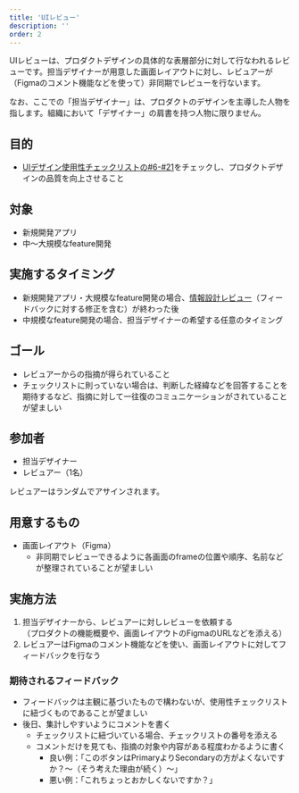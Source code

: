 ```yaml
---
title: 'UIレビュー'
description: ''
order: 2
---
```

UIレビューは、プロダクトデザインの具体的な表層部分に対して行なわれるレビューです。担当デザイナーが用意した画面レイアウトに対し、レビュアーが（Figmaのコメント機能などを使って）非同期でレビューを行ないます。

なお、ここでの「担当デザイナー」は、プロダクトのデザインを主導した人物を指します。組織において「デザイナー」の肩書を持つ人物に限りません。

## 目的
- [UIデザイン使用性チェックリストの#6-#21](/products/usability/usability-checklist/#h2-2)をチェックし、プロダクトデザインの品質を向上させること

## 対象

- 新規開発アプリ
- 中〜大規模なfeature開発

## 実施するタイミング
- 新規開発アプリ・大規模なfeature開発の場合、[情報設計レビュー](/products/design-review/ia-review/)（フィードバックに対する修正を含む）が終わった後
- 中規模なfeature開発の場合、担当デザイナーの希望する任意のタイミング

## ゴール
- レビュアーからの指摘が得られていること
- チェックリストに則っていない場合は、判断した経緯などを回答することを期待するなど、指摘に対して一往復のコミュニケーションがされていることが望ましい

## 参加者
- 担当デザイナー
- レビュアー（1名）

レビュアーはランダムでアサインされます。

## 用意するもの
- 画面レイアウト（Figma）
  - 非同期でレビューできるように各画面のframeの位置や順序、名前などが整理されていることが望ましい

## 実施方法
1. 担当デザイナーから、レビュアーに対しレビューを依頼する  
（プロダクトの機能概要や、画面レイアウトのFigmaのURLなどを添える）
2. レビュアーはFigmaのコメント機能などを使い、画面レイアウトに対してフィードバックを行なう

### 期待されるフィードバック
- フィードバックは主観に基づいたもので構わないが、使用性チェックリストに紐づくものであることが望ましい
- 後日、集計しやすいようにコメントを書く
  - チェックリストに紐づいている場合、チェックリストの番号を添える
  - コメントだけを見ても、指摘の対象や内容がある程度わかるように書く
    - 良い例：「このボタンはPrimaryよりSecondaryの方がよくないですか？〜（そう考えた理由が続く）〜」
    - 悪い例：「これちょっとおかしくないですか？」

